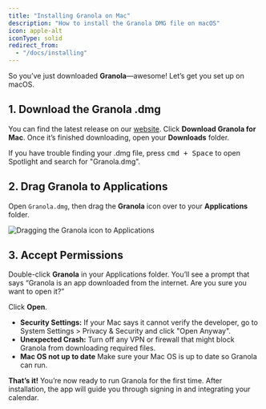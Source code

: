 ```yaml
---
title: "Installing Granola on Mac"
description: "How to install the Granola DMG file on macOS"
icon: apple-alt
iconType: solid
redirect_from:
  - "/docs/installing"
---
```


So you’ve just downloaded **Granola**—awesome! Let’s get you set up on macOS.

## 1. Download the Granola .dmg

You can find the latest release on our [website](https://www.granola.ai).
Click **Download Granola for Mac**. Once it’s finished downloading, open your **Downloads** folder.

<Note>
  If you have trouble finding your .dmg file, press <kbd>cmd + Space</kbd> 
  to open Spotlight and search for "Granola.dmg".
</Note>

## 2. Drag Granola to Applications

Open `Granola.dmg`, then drag the **Granola** icon over to your **Applications** folder.

![Dragging the Granola icon to Applications](/images/screenshots/install-granola.png)

## 3. Accept Permissions

Double-click **Granola** in your Applications folder. You’ll see a prompt that says 
“Granola is an app downloaded from the internet. Are you sure you want to open it?”

Click **Open**.

<AccordionGroup>
  <Accordion title="Common Installation Issues">
    <ul>
      <li><strong>Security Settings:</strong> If your Mac says it cannot verify the developer, 
      go to System Settings &gt; Privacy & Security and click "Open Anyway".</li>
      <li><strong>Unexpected Crash:</strong> Turn off any VPN or firewall that might
      block Granola from downloading required files.</li>
      <li><strong>Mac OS not up to date</strong> Make sure your Mac OS is up to date so Granola can run.</li>
    </ul>
  </Accordion>
</AccordionGroup>

**That’s it!** You’re now ready to run Granola for the first time. After installation, 
the app will guide you through signing in and integrating your calendar.
